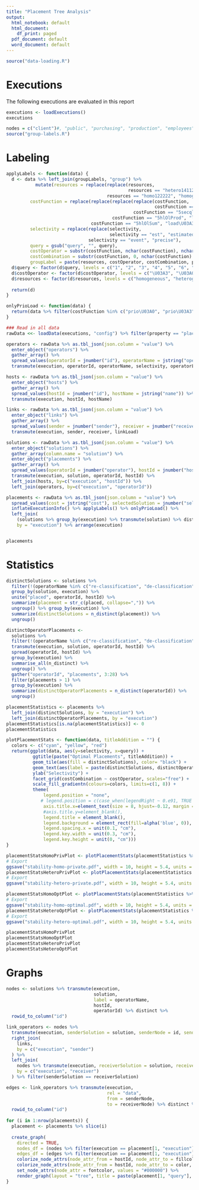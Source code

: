 ```yaml
---
title: "Placement Tree Analysis"
output:
  html_notebook: default
  html_document:
    df_print: paged
  pdf_document: default
  word_document: default
---
```

```r
source("data-loading.R")
```

# Executions

The following executions are evaluated in this report

```r
executions <- loadExecutions()
executions

nodes = c("client")#, "public", "purchasing", "production", "employees") # Nodes to assess
source("group-labels.R")
```

# Labeling

```r
applyLabels <- function(data) {
  d <- data %>% left_join(groupLabels, "group") %>%
           mutate(resources = replace(replace(resources,
                                              resources == "hetero141120.5", "heterogeneous"),
                                      resources == "homo122222", "homogeneous"),
         costFunction = replace(replace(replace(replace(costFunction,
                                                        costFunction == "5secqlSum", "prio\U03A3"),
                                                costFunction == "5secqlProd", "prio\U03A0"),
                                        costFunction == "5hlOlProd", "load\U03A0"),
                                costFunction == "5hlOlSum", "load\U03A3"),
         selectivity = replace(replace(selectivity,
                                       selectivity == "est", "estimated"),
                               selectivity == "event", "precise"),
         query = gsub("query", "", query),
         costOperator = substr(costFunction, nchar(costFunction), nchar(costFunction)),
         costCombination = substr(costFunction, 0, nchar(costFunction) - 1),
         groupLabel = paste(resources, costOperator, costCombination, placement, selectivity))
  d$query <- factor(d$query, levels = c("1", "2", "3", "4", "5", "6", "7", "8", "9", "10"))
  d$costOperator <- factor(d$costOperator, levels = c("\U03A3", "\U03A0"))
  d$resources <- factor(d$resources, levels = c("homogeneous", "heterogeneous"))
  
  return(d)
}

onlyPrioLoad <- function(data) {
  return(data %>% filter(costFunction %in% c("prio\U03A0", "prio\U03A3", "load\U03A0", "load\U03A3")))
}
```


```r
### Read in all data
rawData <<- loadData(executions, "config") %>% filter(property == "placement")

operators <- rawData %>% as.tbl_json(json.column = "value") %>%
  enter_object("operators") %>%
  gather_array() %>% 
  spread_values(operatorId = jnumber("id"), operatorName = jstring("operatorName"), selectivity = jnumber("selectivity"), operatorLoad = jnumber("load"), outgoingLink = jnumber("outgoingLink")) %>%
  transmute(execution, operatorId, operatorName, selectivity, operatorLoad, outgoingLink)

hosts <- rawData %>% as.tbl_json(json.column = "value") %>%
  enter_object("hosts") %>%
  gather_array() %>% 
  spread_values(hostId = jnumber("id"), hostName = jstring("name")) %>%
  transmute(execution, hostId, hostName)

links <- rawData %>% as.tbl_json(json.column = "value") %>%
  enter_object("links") %>%
  gather_array() %>% 
  spread_values(sender = jnumber("sender"), receiver = jnumber("receiver"), linkLoad = jnumber("load")) %>%
  transmute(execution, sender, receiver, linkLoad)

solutions <- rawData %>% as.tbl_json(json.column = "value") %>%
  enter_object("solutions") %>%
  gather_array(column.name = "solution") %>%
  enter_object("placements") %>%
  gather_array() %>%
  spread_values(operatorId = jnumber("operator"), hostId = jnumber("host")) %>%
  transmute(execution, solution, operatorId, hostId) %>%
  left_join(hosts, by=c("execution", "hostId")) %>%
  left_join(operators, by=c("execution", "operatorId"))

placements <- rawData %>% as.tbl_json(json.column = "value") %>% 
  spread_values(cost = jstring("cost"), selectedSolution = jnumber("selectedSolution"), duration = jnumber("duration"), timedOut = jlogical("timedOut")) %>% 
  inflateExecutionInfo() %>% applyLabels() %>% onlyPrioLoad() %>%
  left_join(
    (solutions %>% group_by(execution) %>% transmute(solution) %>% distinct %>% count %>% ungroup %>% rename(solutions = n)), 
    by = "execution") %>% arrange(execution)


placements
```

# Statistics

```r
distinctSolutions <- solutions %>%
  filter(!(operatorName %in% c("re-classification", "de-classification"))) %>%
  group_by(solution, execution) %>%
  unite("placed", operatorId, hostId) %>%
  summarize(placement = str_c(placed, collapse=",")) %>%
  ungroup() %>% group_by(execution) %>%
  summarize(distinctSolutions = n_distinct(placement)) %>% 
  ungroup()

distinctOperatorPlacements <- 
  solutions %>%
  filter(!(operatorName %in% c("re-classification", "de-classification"))) %>%
  transmute(execution, solution, operatorId, hostId) %>%
  spread(operatorId, hostId) %>%
  group_by(execution) %>%
  summarise_all(n_distinct) %>%
  ungroup() %>%
  gather("operatorId", "placements", 3:28) %>%
  filter(placements > 1) %>%
  group_by(execution) %>%
  summarize(distinctOperatorPlacements = n_distinct(operatorId)) %>% 
  ungroup()

placementStatistics <- placements %>%
  left_join(distinctSolutions, by = "execution") %>%
  left_join(distinctOperatorPlacements, by = "execution")
placementStatistics[is.na(placementStatistics)] <- 0
placementStatistics

plotPlacementStats <- function(data, titleAddition = "") {
  colors <- c("cyan", "yellow", "red")
  return(ggplot(data, aes(y=selectivity, x=query)) +
          ggtitle(paste("Optimal Placements", titleAddition)) +
          geom_tile(aes(fill = distinctSolutions), color= "black") +
          geom_text(aes(label = paste(distinctSolutions, distinctOperatorPlacements, sep="\n"), lineheight = 0.7)) +
          ylab("Selectivity") +
          facet_grid(costCombination ~ costOperator, scales="free") +
          scale_fill_gradientn(colours=colors, limits=c(1, 8)) +
          theme(
              legend.position = "none",
             # legend.position = c(case_when(legendRight ~ 0.e91, TRUE ~ 0.1), 0.9),
              axis.title.x=element_text(size = 8, hjust=-0.12, margin = margin(t=-0.35, unit = "cm")),
              #axis.title.y=element_blank(),
              legend.title = element_blank(),
              legend.background = element_rect(fill=alpha('blue', 0)),
              legend.spacing.x = unit(0.1, "cm"),
              legend.key.width = unit(0.3, "cm"),
              legend.key.height = unit(0, "cm")))
}

placementStatsHomoPrivPlot <- plotPlacementStats(placementStatistics %>% filter(resources == "homogeneous" & placement == "private"), "(Privacy-Aware)")
# Export
ggsave("stability-homo-private.pdf", width = 10, height = 5.4, units = "cm", device = cairo_pdf)
placementStatsHeteroPrivPlot <- plotPlacementStats(placementStatistics %>% filter(resources == "heterogeneous" & placement == "private"), "(Heterogeneous Setup)")
# Export
ggsave("stability-hetero-private.pdf", width = 10, height = 5.4, units = "cm", device = cairo_pdf)

placementStatsHomoOptPlot <- plotPlacementStats(placementStatistics %>% filter(resources == "homogeneous" & placement == "optimal"), "")
# Export
ggsave("stability-homo-optimal.pdf", width = 10, height = 5.4, units = "cm", device = cairo_pdf)
placementStatsHeteroOptPlot <- plotPlacementStats(placementStatistics %>% filter(resources == "heterogeneous" & placement == "optimal"), "(Heterogeneous Setup)")
# Export
ggsave("stability-hetero-optimal.pdf", width = 10, height = 5.4, units = "cm", device = cairo_pdf)

placementStatsHomoPrivPlot
placementStatsHomoOptPlot
placementStatsHeteroPrivPlot
placementStatsHeteroOptPlot
```


# Graphs

```r
nodes <- solutions %>% transmute(execution,
                                 solution,
                                 label = operatorName,
                                 hostId,
                                 operatorId) %>% distinct %>% 
  rowid_to_column("id")

link_operators <- nodes %>%
  transmute(execution, senderSolution = solution, senderNode = id, sender = operatorId, senderHost = hostId) %>%
  right_join(
    links,
    by = c("execution", "sender")
  ) %>%
  left_join(
    nodes %>% transmute(execution, receiverSolution = solution, receiverNode = id, receiver = operatorId, receiverHost = hostId),
    by = c("execution", "receiver")
  ) %>% filter(senderSolution == receiverSolution)

edges <- link_operators %>% transmute(execution,
                                      rel = "data", 
                                      from = senderNode,
                                      to = receiverNode) %>% distinct %>%
  rowid_to_column("id")
  
for (i in 1:nrow(placements)) {
  placement <- placements %>% slice(i)
  
  create_graph(
    directed = TRUE,
    nodes_df = (nodes %>% filter(execution == placement[1, "execution"])),
    edges_df = (edges %>% filter(execution == placement[1, "execution"]))) %>%
    colorize_node_attrs(node_attr_from = hostId, node_attr_to = fillcolor, palette = "Set1", alpha = 50) %>%
    colorize_node_attrs(node_attr_from = hostId, node_attr_to = color, palette = "Set1") %>%
    set_node_attrs(node_attr = fontcolor, values = "#000000") %>%
    render_graph(layout = "tree", title = paste(placement[1, "query"], placement[1, "groupLabel"], "(Selected", placement[1, "selectedSolution"], ")")) %>% print
}
```
